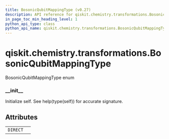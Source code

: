 ```yaml
---
title: BosonicQubitMappingType (v0.27)
description: API reference for qiskit.chemistry.transformations.BosonicQubitMappingType in qiskit v0.27
in_page_toc_min_heading_level: 1
python_api_type: class
python_api_name: qiskit.chemistry.transformations.BosonicQubitMappingType
---
```


<span id="qiskit-chemistry-transformations-bosonicqubitmappingtype" />

# qiskit.chemistry.transformations.BosonicQubitMappingType

<Class id="qiskit.chemistry.transformations.BosonicQubitMappingType" isDedicatedPage={true} github="https://github.com/qiskit-community/qiskit-aqua/tree/stable/0.9/qiskit/chemistry/transformations/bosonic_transformation.py" signature="BosonicQubitMappingType(value)" modifiers="class">
  BosonicQubitMappingType enum

  ### \_\_init\_\_

  <Function id="qiskit.chemistry.transformations.BosonicQubitMappingType.__init__" signature="__init__()">
    Initialize self. See help(type(self)) for accurate signature.
  </Function>

  ## Attributes

  |          |   |
  | -------- | - |
  | `DIRECT` |   |
</Class>

